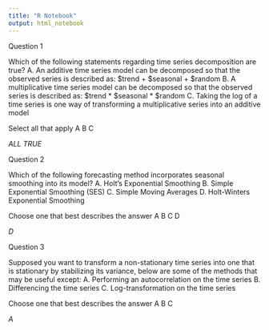 ```yaml
---
title: "R Notebook"
output: html_notebook
---
```



Question 1

Which of the following statements regarding time series decomposition are true? 
A.  An additive time series model can be decomposed so that the observed series is described as: $trend + $seasonal +  $random 
B.  A multiplicative time series model can be decomposed so that the observed series is described as: $trend *  $seasonal * $random 
C.  Taking the log of a time series is one way of transforming a multiplicative series into an additive model 

Select all that apply
A
B
C

*ALL TRUE*


Question 2

Which of the following forecasting method incorporates seasonal smoothing into its model? 
A.  Holt's Exponential Smoothing 
B.  Simple Exponential Smoothing (SES) 
C.  Simple Moving Averages 
D.  Holt-Winters Exponential Smoothing 

Choose one that best describes the answer
A
B
C
D

*D*



Question 3

Supposed you want to transform a non-stationary time series into one that is stationary by stabilizing its variance, below are some of the methods that may be useful except: 
A.  Performing an autocorrelation on the time series 
B.  Differencing the time series 
C.  Log-transformation on the time series 

Choose one that best describes the answer
A
B 
C

*A*
